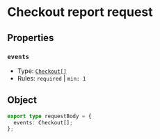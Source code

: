 # Checkout report request

## Properties
### `events`
- Type: [`Checkout[]`](/schemas/ntak/checkout)
- Rules: `required` | `min: 1`

## Object
```ts
export type requestBody = {
  events: Checkout[];
};
```